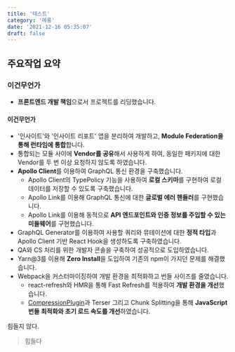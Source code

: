 ```yaml
---
title: '테스트'
category: '메롱'
date: '2021-12-16 05:35:07'
draft: false
---
```


## 주요작업 요약

### 이건무언가

- **프론트엔드 개발 책임**으로서 프로젝트를 리딩했습니다.

#### 이건무언가

- '인사이트'와 '인사이트 리포트' 앱을 분리하여 개발하고, **Module Federation을 통해 런타임에 통합**합니다.
- 통합되는 모듈 사이에 **Vendor를 공유**해서 사용하게 하여, 동일한 패키지에 대한 Vendor를 두 번 이상 요청하지 않도록 하였습니다.
- **Apollo Client**를 이용하여 GraphQL 통신 환경을 구축했습니다.
  - Apollo Client의 TypePolicy 기능을 사용하여 **로컬 스키마**를 구현하여 로컬 데이터를 저장할 수 있도록 구축했습니다.
  - Apollo Link를 이용해 GraphQL 통신에 대한 **글로벌 에러 핸들러**를 구현했습니다.
  - Apollo Link를 이용해 동적으로 **API 엔드포인트와 인증 정보를 주입할 수 있는 미들웨어**를 구현했습니다.
- GraphQL Generator를 이용하여 사용할 쿼리와 뮤테이션에 대한 **정적 타입**과 Apollo Client 기반 React Hook을 생성하도록 구축하였습니다.
- QA와 CS 처리를 위한 개발자 콘솔을 구축하여 성공적으로 도입하였습니다.
- Yarn@3를 이용해 **Zero Install**을 도입하여 기존의 npm이 가지던 문제를 해결했습니다.
- Webpack을 커스터마이징하여 개발 환경을 최적화하고 번들 사이즈를 줄였습니다.
  - react-refresh와 HMR을 통해 Fast Refresh를 적용하여 **개발 환경을 개선**했습니다.
  - [CompressionPlugin](https://naver.com)과 Terser 그리고 Chunk Splitting을 통해 **JavaScript 번들 최적화와 초기 로드 속도를 개선**하였습니다.

힘들지 않다.

> 힘들다
